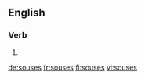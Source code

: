 
==English==

===Verb===
{{head|en}}

# {{en-third-person singular of|souse}}

[[de:souses]]
[[fr:souses]]
[[fi:souses]]
[[vi:souses]]